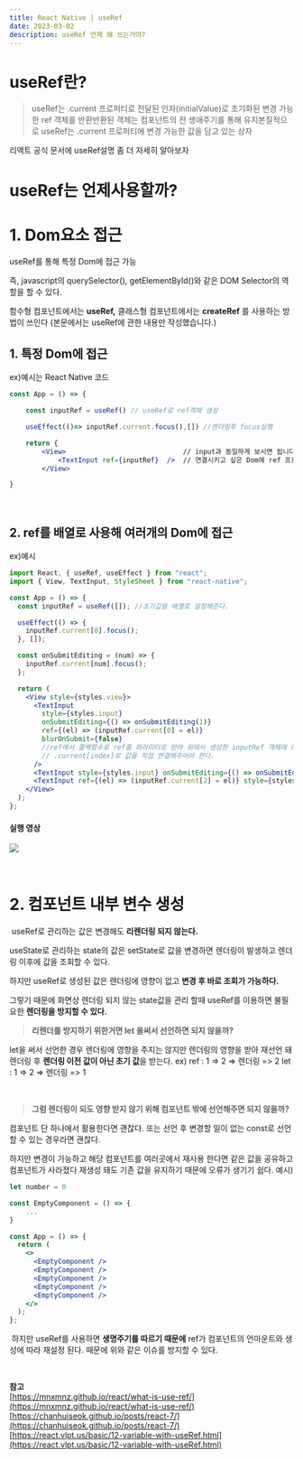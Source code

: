 ```yaml
---
title: React Native | useRef
date: 2023-03-02
description: useRef 언제 왜 쓰는거야?
---
```


# useRef란?

> useRef는 .current 프로퍼티로 전달된 인자(initialValue)로 초기화된 변경 가능한 ref 객체를 반환반환된 객체는 컴포넌트의 전 생애주기를 통해 유지본질적으로 useRef는 .current 프로퍼티에 변경 가능한 값을 담고 있는 상자

리액트 공식 문서에 useRef설명 좀 더 자세히 알아보자

# useRef는 언제사용할까?

# 1. Dom요소 접근

useRef를 통해 특정 Dom에 접근 가능

즉, javascript의 querySelector(), getElementById()와 같은 DOM Selector의 역할을 할 수 있다.

함수형 컴포넌트에서는 **useRef,** 클래스형 컴포넌트에서는 **createRef** 를 사용하는 방법이 쓰인다 (본문에서는 useRef에 관한 내용만 작성했습니다.) ​

## 1. 특정 Dom에 접근

ex)예시는 React Native 코드

```jsx
const App = () => {

    const inputRef = useRef() // useRef로 ref객체 생성

	useEffect(()=> inputRef.current.focus(),[]) //렌더링후 focus실행

	return {
		<View>  						   // input과 동일하게 보시면 됩니다.
			<TextInput ref={inputRef}  />  // 연결시키고 싶은 Dom에 ref 프로퍼티에 ref객체 넣기
		</View>

}
```

​

## 2. ref를 배열로 사용해 여러개의 Dom에 접근

ex)예시

```jsx
import React, { useRef, useEffect } from "react";
import { View, TextInput, StyleSheet } from "react-native";

const App = () => {
  const inputRef = useRef([]); //초기값을 배열로 설정해준다.

  useEffect(() => {
    inputRef.current[0].focus();
  }, []);

  const onSubmitEditing = (num) => {
    inputRef.current[num].focus();
  };

  return (
    <View style={styles.view}>
      <TextInput
        style={styles.input}
        onSubmitEditing={() => onSubmitEditing(1)}
        ref={(el) => (inputRef.current[0] = el)}
        blurOnSubmit={false}
        //ref에서 콜백함수로 ref를 파라미터로 받아 위에서 생성한 inputRef 객체에 대입해준다.
        // .current[index]로 값을 직접 연결해주어야 한다.
      />
      <TextInput style={styles.input} onSubmitEditing={() => onSubmitEditing(2)} ref={(el) => (inputRef.current[1] = el)} blurOnSubmit={false} />
      <TextInput ref={(el) => (inputRef.current[2] = el)} style={styles.input} />
    </View>
  );
};
```

#### 실행 영상

![](https://images.velog.io/images/ddowoo/post/29cc5a4e-f825-4ba9-ab17-7791e1c26357/ezgif.com-gif-maker.gif)

​ ​

# 2. 컴포넌트 내부 변수 생성

​ useRef로 관리하는 값은 변경해도 **리렌더링 되지 않는다.**

useState로 관리하는 state의 값은 setState로 값을 변경하면 렌더링이 발생하고 렌더링 이후에 값을 조회할 수 있다.

하지만 useRef로 생성된 값은 렌더링에 영향이 없고 **변경 후 바로 조회가 가능하다.**

그렇기 때문에 화면상 렌더링 되지 않는 state값을 관리 할때 useRef를 이용하면 불필요한 **렌더링을 방지할 수 있다.** ​

> **리렌더를 방지하기 위한거면 let 을써서 선언하면 되지 않을까?**

let을 써서 선언한 경우 렌더링에 영향을 주지는 않지만 렌더링의 영향을 받아 재선언 돼 렌더링 후 **렌더링 이전 값이 아닌 초기 값**을 받는다. ex) ref : 1 => 2 => 렌더링 => 2 let : 1 => 2 => 렌더링 => 1

​

> **그럼 렌더링이 되도 영향 받지 않기 위해 컴포넌트 밖에 선언해주면 되지 않을까?**

컴포넌트 단 하나에서 활용한다면 괜찮다. 또는 선언 후 변경할 일이 없는 const로 선언 할 수 있는 경우라면 괜찮다.

하지만 변경이 가능하고 해당 컴포넌트를 여러곳에서 재사용 한다면 같은 값을 공유하고 컴포넌트가 사라졌다 재생성 돼도 기존 값을 유지하기 때문에 오류가 생기기 쉽다. 예시)

```javascript
let number = 0

const EmptyComponent = () => {
	...
}
```

```jsx
const App = () => {
  return (
    <>
      <EmptyComponent />
      <EmptyComponent />
      <EmptyComponent />
      <EmptyComponent />
      <EmptyComponent />
    </>
  );
};
```

​ 하지만 useRef를 사용하면 **생명주기를 따르기 때문에** ref가 컴포넌트의 언마운트와 생성에 따라 재설정 된다. 때문에 위와 같은 이슈를 방지할 수 있다. ​

<br />

**참고**  
[https://mnxmnz.github.io/react/what-is-use-ref/](https://mnxmnz.github.io/react/what-is-use-ref/)  
[https://chanhuiseok.github.io/posts/react-7/](https://chanhuiseok.github.io/posts/react-7/)  
[https://react.vlpt.us/basic/12-variable-with-useRef.html](https://react.vlpt.us/basic/12-variable-with-useRef.html)
